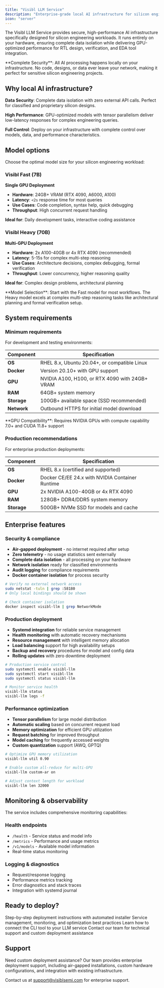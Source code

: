```yaml
---
title: "Visibl LLM Service"
description: "Enterprise-grade local AI infrastructure for silicon engineering teams"
icon: "server"
---
```



The Visibl LLM Service provides secure, high-performance AI infrastructure specifically designed for silicon engineering workloads. It runs entirely on your hardware, ensuring complete data isolation while delivering GPU-optimized performance for RTL design, verification, and EDA tool integration.

<Info>
**Complete Security**: All AI processing happens locally on your infrastructure. No code, designs, or data ever leave your network, making it perfect for sensitive silicon engineering projects.
</Info>

## Why local AI infrastructure?

**Data Security**: Complete data isolation with zero external API calls. Perfect for classified and proprietary silicon designs.

**High Performance**: GPU-optimized models with tensor parallelism deliver low-latency responses for complex engineering queries.

**Full Control**: Deploy on your infrastructure with complete control over models, data, and performance characteristics.

## Model options

Choose the optimal model size for your silicon engineering workload:

### Visibl Fast (7B)

**Single GPU Deployment**

- **Hardware**: 24GB+ VRAM (RTX 4090, A6000, A100)
- **Latency**: `<2s` response time for most queries  
- **Use Cases**: Code completion, syntax help, quick debugging
- **Throughput**: High concurrent request handling

**Ideal for**: Daily development tasks, interactive coding assistance

### Visibl Heavy (70B)

**Multi-GPU Deployment**

- **Hardware**: 2x A100-40GB or 4x RTX 4090 (recommended)
- **Latency**: 5-15s for complex multi-step reasoning
- **Use Cases**: Architecture decisions, complex debugging, formal verification
- **Throughput**: Lower concurrency, higher reasoning quality

**Ideal for**: Complex design problems, architectural planning

<Tip>
**Model Selection**: Start with the Fast model for most workflows. The Heavy model excels at complex multi-step reasoning tasks like architectural planning and formal verification setup.
</Tip>

## System requirements

### Minimum requirements

For development and testing environments:

| Component | Specification |
|-----------|--------------|
| **OS** | RHEL 8.x, Ubuntu 20.04+, or compatible Linux |
| **Docker** | Version 20.10+ with GPU support |
| **GPU** | NVIDIA A100, H100, or RTX 4090 with 24GB+ VRAM |
| **RAM** | 64GB+ system memory |
| **Storage** | 100GB+ available space (SSD recommended) |
| **Network** | Outbound HTTPS for initial model download |

<Info>
**GPU Compatibility**: Requires NVIDIA GPUs with compute capability 7.0+ and CUDA 11.8+ support
</Info>

### Production recommendations

For enterprise production deployments:

| Component | Specification |
|-----------|--------------|
| **OS** | RHEL 8.x (certified and supported) |
| **Docker** | Docker CE/EE 24.x with NVIDIA Container Runtime |
| **GPU** | 2x NVIDIA A100-40GB or 4x RTX 4090 |
| **RAM** | 128GB+ DDR4/DDR5 system memory |
| **Storage** | 500GB+ NVMe SSD for models and cache |

## Enterprise features

### Security & compliance

- **Air-gapped deployment** - no internet required after setup
- **Zero telemetry** - no usage statistics sent externally  
- **Complete data isolation** - all processing on your hardware
- **Network isolation** ready for classified environments
- **Audit logging** for compliance requirements
- **Docker container isolation** for process security

```bash Security verification
# Verify no external network access
sudo netstat -tuln | grep :58180
# Only local bindings should be shown

# Check container isolation
docker inspect visibl-llm | grep NetworkMode
```

### Production deployment

- **Systemd integration** for reliable service management
- **Health monitoring** with automatic recovery mechanisms
- **Resource management** with intelligent memory allocation
- **Load balancing** support for high availability setups
- **Backup and recovery** procedures for model and config data
- **Rolling updates** with zero downtime deployment

```bash Service management
# Production service control
sudo systemctl enable visibl-llm
sudo systemctl start visibl-llm
sudo systemctl status visibl-llm

# Monitor service health
visibl-llm status
visibl-llm logs -f
```

### Performance optimization

- **Tensor parallelism** for large model distribution
- **Automatic scaling** based on concurrent request load
- **Memory optimization** for efficient GPU utilization
- **Request batching** for improved throughput
- **Model caching** for frequently accessed weights
- **Custom quantization** support (AWQ, GPTQ)

```bash Performance tuning
# Optimize GPU memory utilization
visibl-llm util 0.90

# Enable custom all-reduce for multi-GPU
visibl-llm custom-ar on

# Adjust context length for workload
visibl-llm len 32000
```

## Monitoring & observability

The service includes comprehensive monitoring capabilities:

### Health endpoints

- `/health` - Service status and model info
- `/metrics` - Performance and usage metrics  
- `/v1/models` - Available model information
- Real-time status monitoring

### Logging & diagnostics

- Request/response logging
- Performance metrics tracking
- Error diagnostics and stack traces
- Integration with systemd journal

## Ready to deploy?

<CardGroup cols={2}>
  <Card title="Installation Guide" icon="download" href="/llm-service/installation">
    Step-by-step deployment instructions with automated installer
  </Card>
  
  <Card title="Usage Guide" icon="book-open" href="/llm-service/usage">
    Service management, monitoring, and optimization best practices
  </Card>
  
  <Card title="CLI Integration" icon="terminal" href="/cli/overview">
    Learn how to connect the CLI tool to your LLM service
  </Card>
  
  <Card title="Get Support" icon="messages-square" href="mailto:support@visiblsemi.com">
    Contact our team for technical support and custom deployment assistance
  </Card>
</CardGroup>

## Support

Need custom deployment assistance? Our team provides enterprise deployment support, including air-gapped installations, custom hardware configurations, and integration with existing infrastructure.

Contact us at [support@visiblsemi.com](mailto:support@visiblsemi.com) for enterprise support.